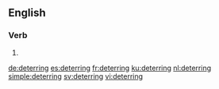 ==English==

===Verb===
{{head|en|present participle}}

# {{present participle of|deter|lang=en}}

[[de:deterring]]
[[es:deterring]]
[[fr:deterring]]
[[ku:deterring]]
[[nl:deterring]]
[[simple:deterring]]
[[sv:deterring]]
[[vi:deterring]]
